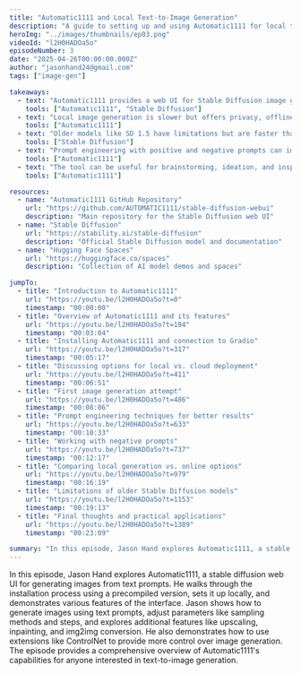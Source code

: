 ```yaml
---
title: "Automatic1111 and Local Text-to-Image Generation"
description: "A guide to setting up and using Automatic1111 for local text-to-image generation, covering installation, configuration, and effective prompt techniques."
heroImg: "../images/thumbnails/ep03.png"
videoId: "l2H0HADOa5o"
episodeNumber: 3
date: "2025-04-26T00:00:00.000Z"
author: "jasonhand24@gmail.com"
tags: ["image-gen"]

takeaways:
  - text: "Automatic1111 provides a web UI for Stable Diffusion image generation models"
    tools: ["Automatic1111", "Stable Diffusion"]
  - text: "Local image generation is slower but offers privacy, offline access, and cost savings"
    tools: ["Automatic1111"]
  - text: "Older models like SD 1.5 have limitations but are faster than newer ones"
    tools: ["Stable Diffusion"]
  - text: "Prompt engineering with positive and negative prompts can improve generation results"
    tools: ["Automatic1111"]
  - text: "The tool can be useful for brainstorming, ideation, and inspiration rather than final assets"
    tools: ["Automatic1111"]

resources:
  - name: "Automatic1111 GitHub Repository"
    url: "https://github.com/AUTOMATIC1111/stable-diffusion-webui"
    description: "Main repository for the Stable Diffusion web UI"
  - name: "Stable Diffusion"
    url: "https://stability.ai/stable-diffusion"
    description: "Official Stable Diffusion model and documentation"
  - name: "Hugging Face Spaces"
    url: "https://huggingface.co/spaces"
    description: "Collection of AI model demos and spaces"

jumpTo:
  - title: "Introduction to Automatic1111"
    url: "https://youtu.be/l2H0HADOa5o?t=0"
    timestamp: "00:00:00"
  - title: "Overview of Automatic1111 and its features"
    url: "https://youtu.be/l2H0HADOa5o?t=184"
    timestamp: "00:03:04"
  - title: "Installing Automatic1111 and connection to Gradio"
    url: "https://youtu.be/l2H0HADOa5o?t=317"
    timestamp: "00:05:17"
  - title: "Discussing options for local vs. cloud deployment"
    url: "https://youtu.be/l2H0HADOa5o?t=411"
    timestamp: "00:06:51"
  - title: "First image generation attempt"
    url: "https://youtu.be/l2H0HADOa5o?t=486"
    timestamp: "00:08:06"
  - title: "Prompt engineering techniques for better results"
    url: "https://youtu.be/l2H0HADOa5o?t=633"
    timestamp: "00:10:33"
  - title: "Working with negative prompts"
    url: "https://youtu.be/l2H0HADOa5o?t=737"
    timestamp: "00:12:17"
  - title: "Comparing local generation vs. online options"
    url: "https://youtu.be/l2H0HADOa5o?t=979"
    timestamp: "00:16:19"
  - title: "Limitations of older Stable Diffusion models"
    url: "https://youtu.be/l2H0HADOa5o?t=1153"
    timestamp: "00:19:13"
  - title: "Final thoughts and practical applications"
    url: "https://youtu.be/l2H0HADOa5o?t=1389"
    timestamp: "00:23:09"

summary: "In this episode, Jason Hand explores Automatic1111, a stable diffusion web UI for generating images from text prompts. He walks through the installation process using a precompiled version, sets it up locally, and demonstrates various features of the interface. Jason shows how to generate images using text prompts, adjust parameters like sampling methods and steps, and explores additional features like upscaling, inpainting, and img2img conversion. He also demonstrates how to use extensions like ControlNet to provide more control over image generation. The episode provides a comprehensive overview of Automatic1111's capabilities for anyone interested in text-to-image generation."
---
```


In this episode, Jason Hand explores Automatic1111, a stable diffusion web UI for generating images from text prompts. He walks through the installation process using a precompiled version, sets it up locally, and demonstrates various features of the interface. Jason shows how to generate images using text prompts, adjust parameters like sampling methods and steps, and explores additional features like upscaling, inpainting, and img2img conversion. He also demonstrates how to use extensions like ControlNet to provide more control over image generation. The episode provides a comprehensive overview of Automatic1111's capabilities for anyone interested in text-to-image generation. 